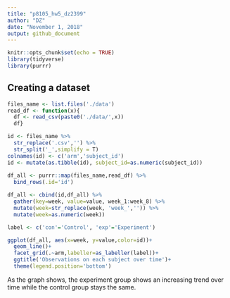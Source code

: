 ```yaml
---
title: "p8105_hw5_dz2399"
author: "DZ"
date: "November 1, 2018"
output: github_document
---
```


```r
knitr::opts_chunk$set(echo = TRUE)
library(tidyverse)
library(purrr)
```

## Creating a dataset
```r
files_name <- list.files('./data')
read_df <- function(x){
  df <- read_csv(paste0('./data/',x))
  df}

id <- files_name %>% 
  str_replace('.csv','') %>%
  str_split('_',simplify = T)                                                         
colnames(id) <- c('arm','subject_id')
id <- mutate(as.tibble(id), subject_id=as.numeric(subject_id))
  
df_all <- purrr::map(files_name,read_df) %>% 
  bind_rows(.id='id') 

df_all <- cbind(id,df_all) %>% 
  gather(key=week, value=value, week_1:week_8) %>% 
  mutate(week=str_replace(week, 'week_','')) %>% 
  mutate(week=as.numeric(week))

label <- c('con'='Control', 'exp'='Experiment')

ggplot(df_all, aes(x=week, y=value,color=id))+
  geom_line()+
  facet_grid(.~arm,labeller=as_labeller(label))+
  ggtitle('Observations on each subject over time')+
  theme(legend.position='bottom')
```

As the graph shows, the experiment group shows an increasing trend over time while the control group stays the same.



